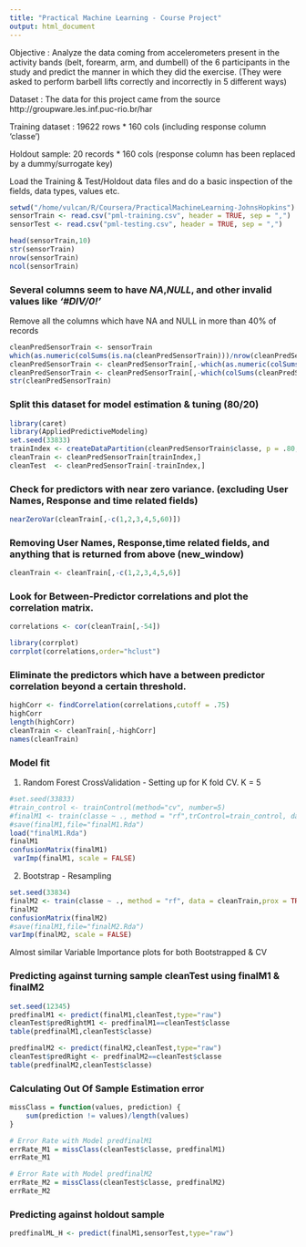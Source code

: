 ```yaml
---
title: "Practical Machine Learning - Course Project"
output: html_document
---
```

Objective : Analyze the data coming from accelerometers present in the activity bands (belt, forearm, arm, and dumbell) of the 6 participants in the study and predict the manner in which they did the exercise. (They were asked to perform barbell lifts correctly and incorrectly in 5 different ways)

Dataset : The data for this project came from the source http://groupware.les.inf.puc-rio.br/har

Training dataset : 19622 rows * 160 cols (including response column ‘classe’)

Holdout sample: 20 records * 160 cols (response column has been replaced by a dummy/surrogate key)

Load the Training & Test/Holdout data files and do a basic inspection of the fields, data types, values etc.
```r
setwd("/home/vulcan/R/Coursera/PracticalMachineLearning-JohnsHopkins")
sensorTrain <- read.csv("pml-training.csv", header = TRUE, sep = ",")
sensorTest <- read.csv("pml-testing.csv", header = TRUE, sep = ",")

head(sensorTrain,10)
str(sensorTrain)
nrow(sensorTrain)
ncol(sensorTrain)
```
  
### Several columns seem to have *NA*,*NULL*, and other invalid values like *‘#DIV/0!’*

Remove all the columns which have NA and NULL in more than 40% of records
```r
cleanPredSensorTrain <- sensorTrain
which(as.numeric(colSums(is.na(cleanPredSensorTrain)))/nrow(cleanPredSensorTrain) > .4)
cleanPredSensorTrain <- cleanPredSensorTrain[,-which(as.numeric(colSums(is.na(cleanPredSensorTrain)))/nrow(cleanPredSensorTrain) > .4)]
cleanPredSensorTrain <- cleanPredSensorTrain[,-which(colSums(cleanPredSensorTrain == '')/nrow(cleanPredSensorTrain) > .4)]
str(cleanPredSensorTrain)
```
  
### Split this dataset for model estimation & tuning (80/20)
```r
library(caret)
library(AppliedPredictiveModeling)
set.seed(33833)
trainIndex <- createDataPartition(cleanPredSensorTrain$classe, p = .80,list=FALSE,times=1)
cleanTrain <- cleanPredSensorTrain[trainIndex,]
cleanTest  <- cleanPredSensorTrain[-trainIndex,]
```
  
### Check for predictors with near zero variance. (excluding User Names, Response and time related fields)
```r
nearZeroVar(cleanTrain[,-c(1,2,3,4,5,60)])
```
  
### Removing User Names, Response,time related fields, and anything that is returned from above (new_window)
```r
cleanTrain <- cleanTrain[,-c(1,2,3,4,5,6)]
```
  
### Look for Between-Predictor correlations and plot the correlation matrix.
```r
correlations <- cor(cleanTrain[,-54])
```

```r
library(corrplot)
corrplot(correlations,order="hclust")
```
  
### Eliminate the predictors which have a between predictor correlation beyond a certain threshold.

```r
highCorr <- findCorrelation(correlations,cutoff = .75)
highCorr
length(highCorr)
cleanTrain <- cleanTrain[,-highCorr]
names(cleanTrain)
```

### Model fit 
  
1. Random Forest CrossValidation - Setting up for K fold CV. K = 5

```r
#set.seed(33833)
#train_control <- trainControl(method="cv", number=5)
#finalM1 <- train(classe ~ ., method = "rf",trControl=train_control, data = cleanTrain,prox = TRUE)
#save(finalM1,file="finalM1.Rda")
load("finalM1.Rda")
finalM1
confusionMatrix(finalM1)
 varImp(finalM1, scale = FALSE)
```
2. Bootstrap - Resampling
```r
set.seed(33834)
finalM2 <- train(classe ~ ., method = "rf", data = cleanTrain,prox = TRUE)
finalM2
confusionMatrix(finalM2)
#save(finalM1,file="finalM2.Rda")
varImp(finalM2, scale = FALSE)
```

Almost similar Variable Importance plots for both Bootstrapped & CV 

### Predicting against turning sample cleanTest using finalM1 & finalM2

```r
set.seed(12345)
predfinalM1 <- predict(finalM1,cleanTest,type="raw")
cleanTest$predRightM1 <- predfinalM1==cleanTest$classe
table(predfinalM1,cleanTest$classe)

predfinalM2 <- predict(finalM2,cleanTest,type="raw")
cleanTest$predRight <- predfinalM2==cleanTest$classe
table(predfinalM2,cleanTest$classe)
```
  
### Calculating Out Of Sample Estimation error

```r
missClass = function(values, prediction) {
    sum(prediction != values)/length(values)
}

# Error Rate with Model predfinalM1
errRate_M1 = missClass(cleanTest$classe, predfinalM1)
errRate_M1

# Error Rate with Model predfinalM2
errRate_M2 = missClass(cleanTest$classe, predfinalM2)
errRate_M2
```
  
### Predicting against holdout sample
```r
predfinalML_H <- predict(finalM1,sensorTest,type="raw")
```


